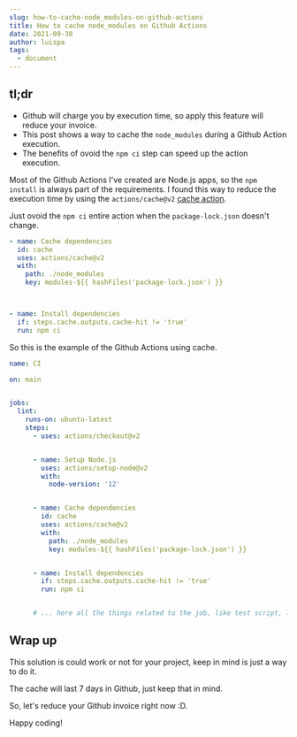 ```yaml
---
slug: how-to-cache-node_modules-on-github-actions
title: How to cache node_modules on Github Actions
date: 2021-09-30
author: luispa
tags:
  - document
---
```

## tl;dr
- Github will charge you by execution time, so apply this feature will reduce your invoice.
- This post shows a way to cache the `node_modules` during a Github Action execution.
- The benefits of ovoid the `npm ci` step can speed up the action execution.

Most of the Github Actions I've created are Node.js apps, so the `npm install` is always part of the requirements. I found this way to reduce the execution time by using the `actions/cache@v2` [cache action](https://github.com/actions/cache/). 

Just ovoid the `npm ci` entire action when the `package-lock.json` doesn't change.

```yaml
- name: Cache dependencies
  id: cache
  uses: actions/cache@v2
  with:
    path: ./node_modules
    key: modules-${{ hashFiles('package-lock.json') }}



- name: Install dependencies
  if: steps.cache.outputs.cache-hit != 'true'
  run: npm ci
```

So this is the example of the Github Actions using cache.

```yaml
name: CI

on: main


jobs:
  lint:
    runs-on: ubuntu-latest
    steps:
      - uses: actions/checkout@v2


      - name: Setup Node.js
        uses: actions/setup-node@v2
        with:
          node-version: '12'


      - name: Cache dependencies
        id: cache
        uses: actions/cache@v2
        with:
          path: ./node_modules
          key: modules-${{ hashFiles('package-lock.json') }}


      - name: Install dependencies
        if: steps.cache.outputs.cache-hit != 'true'
        run: npm ci


      # ... here all the things related to the job, like test script, lint or deploy
```

## Wrap up

This solution is could work or not for your project, keep in mind is just a way to do it.

The cache will last 7 days in Github, just keep that in mind.

So, let's reduce your Github invoice right now :D.

Happy coding!

